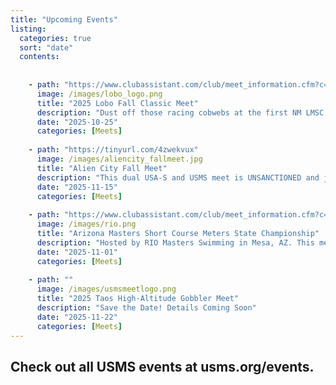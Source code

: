 ```yaml
---
title: "Upcoming Events"
listing: 
  categories: true
  sort: "date"
  contents:
  
      
    - path: "https://www.clubassistant.com/club/meet_information.cfm?c=2693&amp;smid=20205"
      image: /images/lobo_logo.png
      title: "2025 Lobo Fall Classic Meet"
      description: "Dust off those racing cobwebs at the first NM LMSC meet of the season! The annual fall meet Lobo meet is a fun, no pressure environment to have a little friendly competition among local (and out of state) teams."
      date: "2025-10-25"
      categories: [Meets]
      
    - path: "https://tinyurl.com/4zwekvux"
      image: /images/aliencity_fallmeet.jpg
      title: "Alien City Fall Meet"
      description: "This dual USA-S and USMS meet is UNSANCTIONED and just for fun. Head down to Roswell to support Alien City’s first dual meet! If successful, this could become an annual event. Email Kyle (KyleRBullock@gmail.com) to register or for any questions. "
      date: "2025-11-15"
      categories: [Meets]
      
    - path: "https://www.clubassistant.com/club/meet_information.cfm?c=2710&smid=20291"
      image: /images/rio.png
      title: "Arizona Masters Short Course Meters State Championship"
      description: "Hosted by RIO Masters Swimming in Mesa, AZ. This meet is replacing the annual Ron Johnson Meet this year. It might be an excellent chance to get your hands on a NM state record or two!"
      date: "2025-11-01"
      categories: [Meets]
      
    - path: ""
      image: /images/usmsmeetlogo.png
      title: "2025 Taos High-Altitude Gobbler Meet"
      description: "Save the Date! Details Coming Soon"
      date: "2025-11-22"
      categories: [Meets]
---
```


## Check out all USMS events at usms.org/events.
